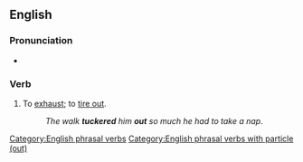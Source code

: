 ==English==

===Pronunciation===
* {{audio|en|En-au-tucker out.ogg|Audio (AU)}}

===Verb===
{{en-verb|*}}

# {{lb|en|slang}} To [[exhaust]]; to [[tire out]].
#: ''The walk '''tuckered''' him '''out''' so much he had to take a nap.''

[[Category:English phrasal verbs]]
[[Category:English phrasal verbs with particle (out)]]